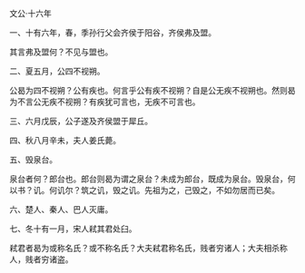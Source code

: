 

文公·十六年

一、十有六年，春，季孙行父会齐侯于阳谷，齐侯弗及盟。

其言弗及盟何？不见与盟也。

二、夏五月，公四不视朔。

公曷为四不视朔？公有疾也。何言乎公有疾不视朔？自是公无疾不视朔也。然则曷为不言公无疾不视朔？有疾犹可言也，无疾不可言也。

三、六月戊辰，公子遂及齐侯盟于犀丘。

四、秋八月辛未，夫人姜氏薨。

五、毁泉台。

泉台者何？郎台也。郎台则曷为谓之泉台？未成为郎台，既成为泉台。毁泉台，何以书？讥。何讥尔？筑之讥，毁之讥。先祖为之，己毁之，不如勿居而已矣。

六、楚人、秦人、巴人灭庸。

七、冬十有一月，宋人弒其君处臼。

弒君者曷为或称名氏？或不称名氏？大夫弒君称名氏，贱者穷诸人；大夫相杀称人，贱者穷诸盗。

